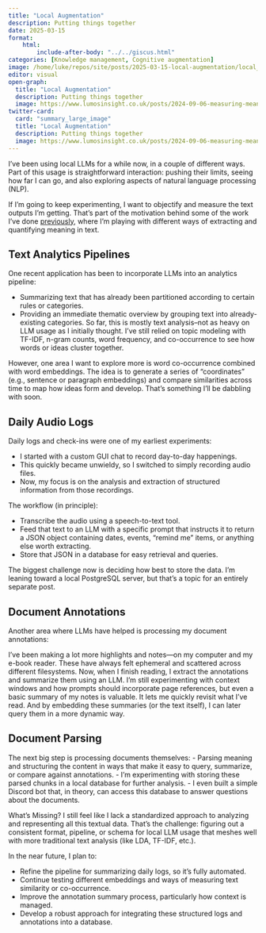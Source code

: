 ```yaml
---
title: "Local Augmentation"
description: Putting things together 
date: 2025-03-15
format:
    html:    
        include-after-body: "../../giscus.html"
categories: [Knowledge management, Cognitive augmentation]
image: /home/luke/repos/site/posts/2025-03-15-local-augmentation/local_augmentation_abstract_1e293712-badf-4d94-9310-79aa6a4e46db.png
editor: visual
open-graph:
  title: "Local Augmentation"
  description: Putting things together
  image: https://www.lumosinsight.co.uk/posts/2024-09-06-measuring-meaning/The_stuff_of_thought_7ddbf523-f23d-421c-8765-578850f389b7.png
twitter-card:
  card: "summary_large_image"
  title: "Local Augmentation"
  description: Putting things together
  image: https://www.lumosinsight.co.uk/posts/2024-09-06-measuring-meaning/The_stuff_of_thought_7ddbf523-f23d-421c-8765-578850f389b7.png
---
```



I’ve been using local LLMs for a while now, in a couple of different ways. Part of this usage is straightforward interaction: pushing their limits, seeing how far I can go, and also exploring aspects of natural language processing (NLP).

If I’m going to keep experimenting, I want to objectify and measure the text outputs I’m getting. That’s part of the motivation behind some of the work I've done [previously](https://www.lumosinsight.co.uk/posts/2024-11-02-the-shape-of-ideas-part-1/), where I’m playing with different ways of extracting and quantifying meaning in text.

## Text Analytics Pipelines

One recent application has been to incorporate LLMs into an analytics pipeline:

- Summarizing text that has already been partitioned according to certain rules or categories.
- Providing an immediate thematic overview by grouping text into already-existing categories.
So far, this is mostly text analysis–not as heavy on LLM usage as I initially thought. I’ve still relied on topic modeling with TF-IDF, n-gram counts, word frequency, and co-occurrence to see how words or ideas cluster together.

However, one area I want to explore more is word co-occurrence combined with word embeddings. The idea is to generate a series of “coordinates” (e.g., sentence or paragraph embeddings) and compare similarities across time to map how ideas form and develop. That’s something I’ll be dabbling with soon.

## Daily Audio Logs

Daily logs and check-ins were one of my earliest experiments:

- I started with a custom GUI chat to record day-to-day happenings.
- This quickly became unwieldy, so I switched to simply recording audio files.
- Now, my focus is on the analysis and extraction of structured information from those recordings.
  
The workflow (in principle):

- Transcribe the audio using a speech-to-text tool.
- Feed that text to an LLM with a specific prompt that instructs it to return a JSON object containing dates, events, “remind me” items, or anything else worth extracting.
- Store that JSON in a database for easy retrieval and queries.
  
The biggest challenge now is deciding how best to store the data. I’m leaning toward a local PostgreSQL server, but that’s a topic for an entirely separate post.

## Document Annotations
Another area where LLMs have helped is processing my document annotations:

I’ve been making a lot more highlights and notes—on my computer and my e-book reader.
These have always felt ephemeral and scattered across different filesystems.
Now, when I finish reading, I extract the annotations and summarize them using an LLM.
I’m still experimenting with context windows and how prompts should incorporate page references, but even a basic summary of my notes is valuable. It lets me quickly revisit what I’ve read. And by embedding these summaries (or the text itself), I can later query them in a more dynamic way.

## Document Parsing
The next big step is processing documents themselves: 
- Parsing meaning and structuring the content in ways that make it easy to query, summarize, or compare against annotations.
- I’m experimenting with storing these parsed chunks in a local database for further analysis.
- I even built a simple Discord bot that, in theory, can access this database to answer questions about the documents.

What’s Missing?
I still feel like I lack a standardized approach to analyzing and representing all this textual data. That’s the challenge: figuring out a consistent format, pipeline, or schema for local LLM usage that meshes well with more traditional text analysis (like LDA, TF-IDF, etc.).

In the near future, I plan to:

- Refine the pipeline for summarizing daily logs, so it’s fully automated.
- Continue testing different embeddings and ways of measuring text similarity or co-occurrence.
- Improve the annotation summary process, particularly how context is managed.
- Develop a robust approach for integrating these structured logs and annotations into a database.



